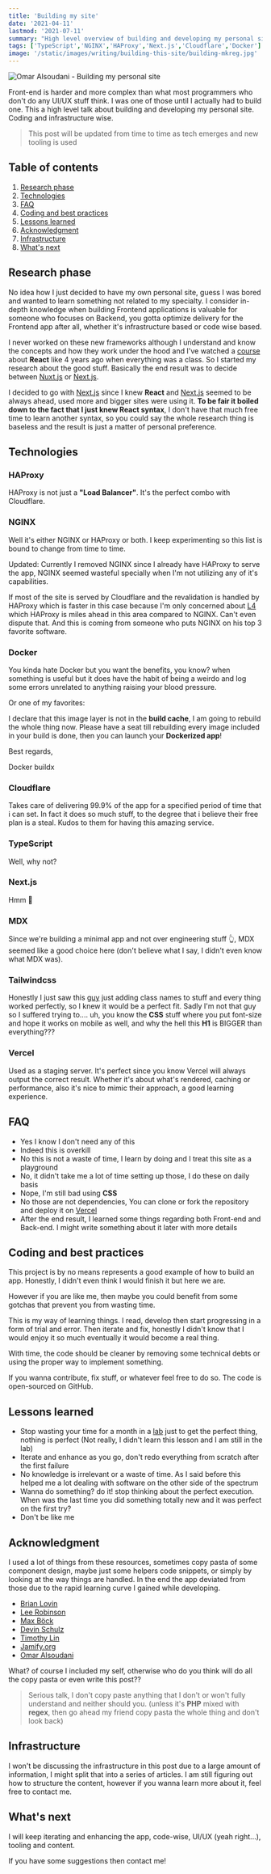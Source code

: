 ```yaml
---
title: 'Building my site'
date: '2021-04-11'
lastmod: '2021-07-11'
summary: "High level overview of building and developing my personal site, coding and infrastructure wise. Lessons learned and acknowledgments to resources I used varying from tutorials to personal portfolios that I liked their design"
tags: ['TypeScript','NGINX','HAProxy','Next.js','Cloudflare','Docker']
image: '/static/images/writing/building-this-site/building-mkreg.jpg'
---
```


![Omar Alsoudani - Building my personal site](/static/images/writing/building-this-site/building-mkreg.jpg)

Front-end is harder and more complex than what most programmers who don't do any UI/UX stuff think. I was one of those until I actually had to build one. This a high level talk about building and developing my personal site. Coding and infrastructure wise.

> This post will be updated from time to time as tech emerges and new tooling is used

## Table of contents

1.  [Research phase](/writing/building-my-site#research-phase)
2.  [Technologies](/writing/building-my-site#technologies)
3.  [FAQ](/writing/building-my-site#faq)
4.  [Coding and best practices](/writing/building-my-site#coding-and-best-practices)
5.  [Lessons learned](/writing/building-my-site#lessons-learned)
6.  [Acknowledgment](/writing/building-my-site#acknowledgment)
7.  [Infrastructure](/writing/building-my-site#infrastructure)
8.  [What's next](/writing/building-my-site#whats-next)

## Research phase

No idea how I just decided to have my own personal site, guess I was bored and wanted to learn something not related to my specialty. I consider in-depth knowledge when building Frontend applications is valuable for someone who focuses on Backend, you gotta optimize delivery for the Frontend app after all, whether it's infrastructure based or code wise based.

I never worked on these new frameworks although I understand and know the concepts and how they work under the hood and I've watched a [course](https://www.udemy.com/course/react-the-complete-guide-incl-redux/) about **React** like 4 years ago when everything was a class. So I started my research about the good stuff. Basically the end result was to decide between [Nuxt.js](https://nuxtjs.org/) or [Next.js](https://nextjs.org/). 

I decided to go with  [Next.js](https://nextjs.org/) since I knew **React** and [Next.js](https://nextjs.org/) seemed to be always ahead, used more and bigger sites were using it. **To be fair it boiled down to the fact that I just knew React syntax**, I don't have that much free time to learn another syntax, so you could say the whole research thing is baseless and the result is just a matter of personal preference.

## Technologies

### HAProxy

HAProxy is not just a **"Load Balancer"**. It's the perfect combo with Cloudflare.

### NGINX ###

Well it's either NGINX or HAProxy or both. I keep experimenting so this list is bound to change from time to time.

Updated: Currently I removed NGINX since I already have HAProxy to serve the app, NGINX seemed wasteful specially when I'm not utilizing any of it's capabilities.

If most of the site is served by Cloudflare and the revalidation is handled by HAProxy which is faster in this case because I'm only concerned about [L4](https://en.wikipedia.org/wiki/OSI_model) which HAProxy is miles ahead in this area compared to NGINX. Can't even dispute that. And this is coming from someone who puts NGINX on his top 3 favorite software.

### Docker

You kinda hate Docker but you want the benefits, you know? when something is useful but it does have the habit of being a weirdo and log some errors unrelated to anything raising your blood pressure. 

Or one of my favorites: 

I declare that this image layer is not in the **build cache**, I am going to rebuild the whole thing now. Please have a seat till rebuilding every image included in your build is done, then you can launch your **Dockerized app**!

Best regards, 

Docker buildx

### Cloudflare

Takes care of delivering 99.9% of the app for a specified period of time that i can set. In fact it does so much stuff, to the degree that i believe their free plan is a steal. Kudos to them for having this amazing service. 

### TypeScript

Well, why not?

### Next.js

Hmm 🤔

### MDX

Since we're building a minimal app and not over engineering stuff 👆, MDX seemed like a good choice here (don't believe what I say, I didn't even know what MDX was).

### Tailwindcss

Honestly I just saw this [guy](https://www.youtube.com/channel/UCy1H38XrN7hi7wHSClfXPqQ) just adding class names to stuff and every thing worked perfectly, so I knew it would be a perfect fit. Sadly I'm not that guy so I suffered trying to.... uh, you know the **CSS** stuff where you put font-size and hope it works on mobile as well, and why the hell this **H1** is BIGGER than everything???

### Vercel

Used as a staging server. It's perfect since you know Vercel will always output the correct result. Whether it's about what's rendered, caching or performance, also it's nice to mimic their approach, a good learning experience. 


## FAQ

- Yes I know I don't need any of this
- Indeed this is overkill
- No this is not a waste of time, I learn by doing and I treat this site as a playground
- No, it didn't take me a lot of time setting up those, I do these on daily basis
- Nope, I'm still bad using **CSS**
- No those are not dependencies, You can clone or fork the repository and deploy it on [Vercel](https://vercel.com/)
- After the end result, I learned some things regarding both Front-end and Back-end. I might write something about it later with more details

## Coding and best practices

This project is by no means represents a good example of how to build an app. Honestly, I didn't even think I would finish it but here we are.

However if you are like me, then maybe you could benefit from some gotchas that prevent you from wasting time.

This is my way of learning things. I read, develop then start progressing in a form of trial and error. Then iterate and fix, honestly I didn't know that I would enjoy it so much eventually it would become a real thing.

With time, the code should be cleaner by removing some technical debts or using the proper way to implement something. 

If you wanna contribute, fix stuff, or whatever feel free to do so. The code is open-sourced on GitHub.

<Card 
    title="omaralsoudanii/mkreg.dev"
    desc="Omar Alsoudani personal site https://mkreg.dev/"
    url="https://github.com/omaralsoudanii/mkreg.dev"
    icon="Github"
/>

## Lessons learned

- Stop wasting your time for a month in a [lab](https://rsms.me/inter/lab/) just to get the perfect thing, nothing is perfect (Not really, I didn't learn this lesson and I am still in the lab)
- Iterate and enhance as you go, don't redo everything from scratch after the first failure
- No knowledge is irrelevant or a waste of time. As I said before this helped me a lot dealing with software on the other side of the spectrum
- Wanna do something? do it! stop thinking about the perfect execution. When was the last time you did something totally new and it was perfect on the first try?
- Don't be like me

## Acknowledgment

I used a lot of things from these resources, sometimes copy pasta of some component design, maybe just some helpers code snippets, or simply by looking at the way things are handled. In the end the app deviated from those due to the rapid learning curve I gained while developing.

- [Brian Lovin](https://brianlovin.com/)
- [Lee Robinson](https://leerob.io/)
- [Max Böck](https://mxb.dev/)
- [Devin Schulz](https://devinschulz.com/)
- [Timothy Lin](https://tailwind-nextjs-starter-blog.vercel.app/)
- [Jamify.org](https://www.jamify.org/)
- [Omar Alsoudani](https://mkreg.dev/)

What? of course I included my self, otherwise who do you think will do all the copy pasta or even write this post??

> Serious talk, I don't copy paste anything that I don't or won't fully understand and neither should you. (unless it's **PHP** mixed with **regex**, then go ahead my friend copy pasta the whole thing and don't look back)

## Infrastructure

I won't be discussing the infrastructure in this post due to a large amount of information, I might split that into a series of articles. I am still figuring out how to structure the content, however if you wanna learn more about it, feel free to contact me.

## What's next

I will keep iterating and enhancing the app, code-wise, UI/UX (yeah right...), tooling and content.

If you have some suggestions then contact me!